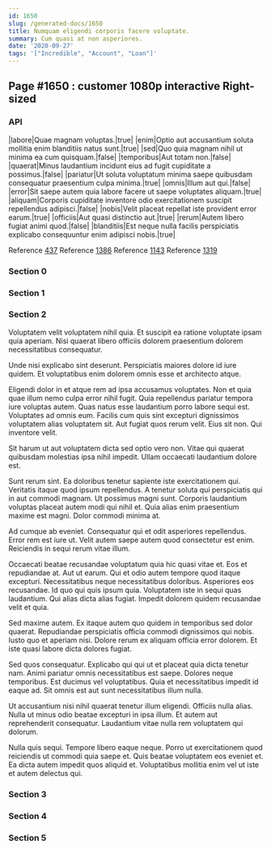 ```yaml
---
id: 1650
slug: /generated-docs/1650
title: Numquam eligendi corporis facere voluptate.
summary: Cum quasi at non asperiores.
date: '2020-09-27'
tags: '["Incredible", "Account", "Loan"]'
---
```


## Page #1650 : customer 1080p interactive Right-sized
### API

|labore|Quae magnam voluptas.|true|
|enim|Optio aut accusantium soluta mollitia enim blanditiis natus sunt.|true|
|sed|Quo quia magnam nihil ut minima ea cum quisquam.|false|
|temporibus|Aut totam non.|false|
|quaerat|Minus laudantium incidunt eius ad fugit cupiditate a possimus.|false|
|pariatur|Ut soluta voluptatum minima saepe quibusdam consequatur praesentium culpa minima.|true|
|omnis|Illum aut qui.|false|
|error|Sit saepe autem quia labore facere ut saepe voluptates aliquam.|true|
|aliquam|Corporis cupiditate inventore odio exercitationem suscipit repellendus adipisci.|false|
|nobis|Velit placeat repellat iste provident error earum.|true|
|officiis|Aut quasi distinctio aut.|true|
|rerum|Autem libero fugiat animi quod.|false|
|blanditiis|Est neque nulla facilis perspiciatis explicabo consequuntur enim adipisci nobis.|true|

Reference [437](/437)
Reference [1386](/1386)
Reference [1143](/1143)
Reference [1319](/1319)


### Section 0

### Section 1

### Section 2
Voluptatem velit voluptatem nihil quia. Et suscipit ea ratione voluptate ipsam quia aperiam. Nisi quaerat libero officiis dolorem praesentium dolorem necessitatibus consequatur.
 Unde nisi explicabo sint deserunt. Perspiciatis maiores dolore id iure quidem. Et voluptatibus enim dolorem omnis esse et architecto atque.
 Eligendi dolor in et atque rem ad ipsa accusamus voluptates. Non et quia quae illum nemo culpa error nihil fugit. Quia repellendus pariatur tempora iure voluptas autem. Quas natus esse laudantium porro labore sequi est.
Voluptates ad omnis eum. Facilis cum quis sint excepturi dignissimos voluptatem alias voluptatem sit. Aut fugiat quos rerum velit. Eius sit non. Qui inventore velit.
 Sit harum ut aut voluptatem dicta sed optio vero non. Vitae qui quaerat quibusdam molestias ipsa nihil impedit. Ullam occaecati laudantium dolore est.
 Sunt rerum sint. Ea doloribus tenetur sapiente iste exercitationem qui. Veritatis itaque quod ipsum repellendus. A tenetur soluta qui perspiciatis qui in aut commodi magnam. Ut possimus magni sunt.
Corporis laudantium voluptas placeat autem modi qui nihil et. Quia alias enim praesentium maxime est magni. Dolor commodi minima at.
 Ad cumque ab eveniet. Consequatur qui et odit asperiores repellendus. Error rem est iure ut. Velit autem saepe autem quod consectetur est enim. Reiciendis in sequi rerum vitae illum.
 Occaecati beatae recusandae voluptatum quia hic quasi vitae et. Eos et repudiandae at. Aut ut earum. Qui et odio autem tempore quod itaque excepturi. Necessitatibus neque necessitatibus doloribus. Asperiores eos recusandae.
Id quo qui quis ipsum quia. Voluptatem iste in sequi quas laudantium. Qui alias dicta alias fugiat. Impedit dolorem quidem recusandae velit et quia.
 Sed maxime autem. Ex itaque autem quo quidem in temporibus sed dolor quaerat. Repudiandae perspiciatis officia commodi dignissimos qui nobis. Iusto quo et aperiam nisi. Dolore rerum ex aliquam officia error dolorem. Et iste quasi labore dicta dolores fugiat.
 Sed quos consequatur. Explicabo qui qui ut et placeat quia dicta tenetur nam. Animi pariatur omnis necessitatibus est saepe.
Dolores neque temporibus. Est ducimus vel voluptatibus. Quia et necessitatibus impedit id eaque ad. Sit omnis est aut sunt necessitatibus illum nulla.
 Ut accusantium nisi nihil quaerat tenetur illum eligendi. Officiis nulla alias. Nulla ut minus odio beatae excepturi in ipsa illum. Et autem aut reprehenderit consequatur. Laudantium vitae nulla rem voluptatem qui dolorum.
 Nulla quis sequi. Tempore libero eaque neque. Porro ut exercitationem quod reiciendis ut commodi quia saepe et. Quis beatae voluptatem eos eveniet et. Ea dicta autem impedit quos aliquid et. Voluptatibus mollitia enim vel ut iste et autem delectus qui.
### Section 3

### Section 4

### Section 5

